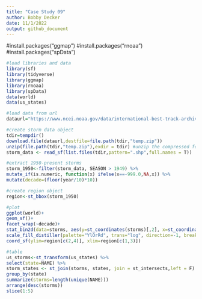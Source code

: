 ```yaml
---
title: "Case Study 09"
author: Bobby Decker
date: 11/1/2022
output: github_document
---
```

#install.packages("ggmap")
#install.packages("rnoaa")
#install.packages("spData")
```r
#load libraries and data
library(sf)
library(tidyverse)
library(ggmap)
library(rnoaa)
library(spData)
data(world)
data(us_states)

#load data from url
dataurl="https://www.ncei.noaa.gov/data/international-best-track-archive-for-climate-stewardship-ibtracs/v04r00/access/shapefile/IBTrACS.NA.list.v04r00.points.zip"
```
```r
#create storm data object
tdir=tempdir()
download.file(dataurl,destfile=file.path(tdir,"temp.zip"))
unzip(file.path(tdir,"temp.zip"),exdir = tdir) #unzip the compressed folder
storm_data <- read_sf(list.files(tdir,pattern=".shp",full.names = T))

#extract 1950-present storms
storm_1950<-filter(storm_data, SEASON > 1949) %>%
mutate_if(is.numeric, function(x) ifelse(x==-999.0,NA,x)) %>%
mutate(decade=(floor(year/10)*10))

#create region object
region<-st_bbox(storm_1950)
```
```r
#plot
ggplot(world)+
geom_sf()+
facet_wrap(~decade)+
stat_bin2d(data=storms, aes(y=st_coordinates(storms)[,2], x=st_coordinates(storms)[,1]),bins=100)+
scale_fill_distiller(palette="YlOrRd", trans="log", direction=-1, breaks = c(1,10,100,1000))+
coord_sf(ylim=region[c(2,4)], xlim=region[c(1,3)])
```
```r
#table
us_storms<-st_transform(us_states) %>%
select(state=NAME) %>%
storm_states <- st_join(storms, states, join = st_intersects,left = F)
group_by(state)
summarize(storms=length(unique(NAME)))
arrange(desc(storms))
slice(1:5)
```
